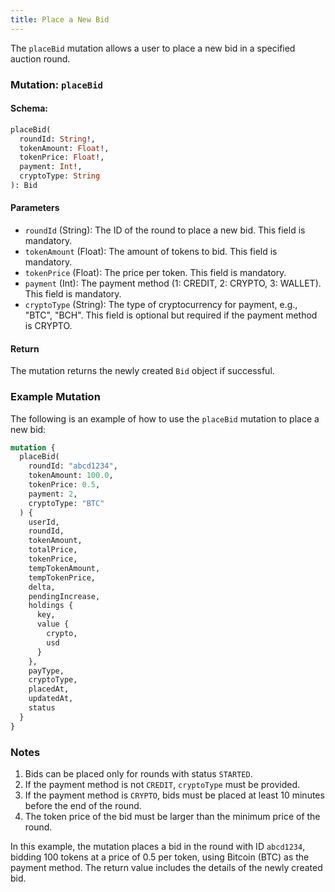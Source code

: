 ```yaml
---
title: Place a New Bid
---
```



The `placeBid` mutation allows a user to place a new bid in a specified auction round.

### Mutation: `placeBid`

#### Schema:
```graphql
placeBid(
  roundId: String!,
  tokenAmount: Float!,
  tokenPrice: Float!,
  payment: Int!,
  cryptoType: String
): Bid
```

#### Parameters

- `roundId` (String): The ID of the round to place a new bid. This field is mandatory.
- `tokenAmount` (Float): The amount of tokens to bid. This field is mandatory.
- `tokenPrice` (Float): The price per token. This field is mandatory.
- `payment` (Int): The payment method (1: CREDIT, 2: CRYPTO, 3: WALLET). This field is mandatory.
- `cryptoType` (String): The type of cryptocurrency for payment, e.g., "BTC", "BCH". This field is optional but required if the payment method is CRYPTO.

#### Return

The mutation returns the newly created `Bid` object if successful.

### Example Mutation

The following is an example of how to use the `placeBid` mutation to place a new bid:

```graphql
mutation {
  placeBid(
    roundId: "abcd1234",
    tokenAmount: 100.0,
    tokenPrice: 0.5,
    payment: 2,
    cryptoType: "BTC"
  ) {
    userId,
    roundId,
    tokenAmount,
    totalPrice,
    tokenPrice,
    tempTokenAmount,
    tempTokenPrice,
    delta,
    pendingIncrease,
    holdings {
      key,
      value {
        crypto,
        usd
      }
    },
    payType,
    cryptoType,
    placedAt,
    updatedAt,
    status
  }
}
```

### Notes

1. Bids can be placed only for rounds with status `STARTED`.
2. If the payment method is not `CREDIT`, `cryptoType` must be provided.
3. If the payment method is `CRYPTO`, bids must be placed at least 10 minutes before the end of the round.
4. The token price of the bid must be larger than the minimum price of the round.

In this example, the mutation places a bid in the round with ID `abcd1234`, bidding 100 tokens at a price of 0.5 per token, using Bitcoin (BTC) as the payment method. The return value includes the details of the newly created bid.